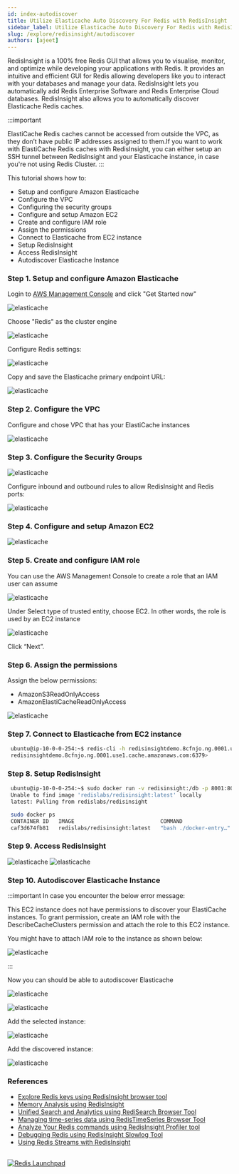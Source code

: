 ```yaml
---
id: index-autodiscover
title: Utilize Elasticache Auto Discovery For Redis with RedisInsight
sidebar_label: Utilize Elasticache Auto Discovery For Redis with RedisInsight
slug: /explore/redisinsight/autodiscover
authors: [ajeet]
---
```




RedisInsight is a 100% free Redis GUI that allows you to visualise, monitor, and optimize while developing your applications with Redis. It provides an intuitive and efficient GUI for Redis allowing developers like you to interact with your databases and manage your data. RedisInsight lets you automatically add Redis Enterprise Software and Redis Enterprise Cloud databases. RedisInsight also allows you to automatically discover Elasticache Redis caches. 


:::important

ElastiCache Redis caches cannot be accessed from outside the VPC, as they don’t have public IP addresses assigned to them.If you want to work with ElastiCache Redis caches with RedisInsight, you can either setup an SSH tunnel between RedisInsight and your Elasticache instance, in case you're not using Redis Cluster.
:::


This tutorial shows how to:

- Setup and configure Amazon Elasticache
- Configure the VPC
- Configuring the security groups
- Configure and setup Amazon EC2
- Create and configure IAM role
- Assign the permissions
- Connect to Elasticache from EC2 instance
- Setup RedisInsight
- Access RedisInsight
- Autodiscover Elasticache Instance

### Step 1. Setup and configure Amazon Elasticache

Login to [AWS Management Console]( https://aws.amazon.com) and click "Get Started now"

![elasticache](images/image1.png)

Choose "Redis" as the cluster engine

![elasticache](images/image2.png)

Configure Redis settings:

![elasticache](images/image3.png)




Copy and save the Elasticache primary endpoint URL:

![elasticache](images/image5.png)



### Step 2. Configure the VPC 

Configure and chose VPC that has your ElastiCache instances

![elasticache](images/image6.png)


### Step 3. Configure the Security Groups

![elasticache](images/image7.png)

Configure inbound and outbound rules to allow RedisInsight and Redis ports:

![elasticache](images/image12.png)

### Step 4. Configure and setup Amazon EC2 


![elasticache](images/image8.png)


### Step 5. Create and configure IAM role

You can use the AWS Management Console to create a role that an IAM user can assume

![elasticache](images/image9.png)

Under Select type of trusted entity, choose EC2. In other words, the role is used by an EC2 instance

![elasticache](images/image10.png)

Click “Next”.

### Step 6. Assign the permissions

Assign the below permissions:

- AmazonS3ReadOnlyAccess
- AmazonElastiCacheReadOnlyAccess

![elasticache](images/image11.png)

### Step 7. Connect to Elasticache from EC2 instance

 ```bash
  ubuntu@ip-10-0-0-254:~$ redis-cli -h redisinsightdemo.8cfnjo.ng.0001.use1.cache.amazonaws.com -p 6379
  redisinsightdemo.8cfnjo.ng.0001.use1.cache.amazonaws.com:6379>
 ```


### Step 8. Setup RedisInsight

 ```bash
  ubuntu@ip-10-0-0-254:~$ sudo docker run -v redisinsight:/db -p 8001:8001 redislabs/redisinsight:latest
  Unable to find image 'redislabs/redisinsight:latest' locally
  latest: Pulling from redislabs/redisinsight
 ```

 ```bash
  sudo docker ps
  CONTAINER ID   IMAGE                           COMMAND                  CREATED         STATUS         PORTS                                       NAMES
  caf3d674fb81   redislabs/redisinsight:latest   "bash ./docker-entry…"   4 seconds ago   Up 3 seconds   0.0.0.0:8001->8001/tcp, :::8001->8001/tcp   cool_pascal
 ```

### Step 9. Access RedisInsight

![elasticache](images/image13.png)
![elasticache](images/image14.png)


### Step 10. Autodiscover Elasticache Instance

:::important
In case you encounter the below error message:

This EC2 instance does not have permissions to discover your ElastiCache instances. To grant permission, create an IAM role  with the DescribeCacheClusters permission and attach the role  to this EC2 instance.

You might have to attach IAM role to the instance as shown below:

![elasticache](images/image15.png)

::: 

Now you can should be able to autodiscover Elasticache

![elasticache](images/image16.png)


![elasticache](images/image18.png)

Add the selected instance:

![elasticache](images/image19.png)

Add the discovered instance:

![elasticache](images/image20.png)


### References

- [Explore Redis keys using RedisInsight browser tool](/explore/redisinsight/browser)
- [Memory Analysis using RedisInsight](/explore/redisinsight/memoryanalyzer)
- [Unified Search and Analytics using RediSearch Browser Tool](/explore/redisinsight/redisearch)
- [Managing time-series data using RedisTimeSeries Browser Tool](/explore/redisinsight/redistimeseries)
- [Analyze Your Redis commands using RedisInsight Profiler tool](/explore/redisinsight/profiler)
- [Debugging Redis using RedisInsight Slowlog Tool](/explore/redisinsight/slowlog)
- [Using Redis Streams with RedisInsight](/explore/redisinsight/streams)

##

<div>
<a href="https://launchpad.redis.com" target="_blank" rel="noopener" className="link"> <img src="/img/launchpad.png"  className="thumb" loading="lazy" alt="Redis Launchpad" /></a>
</div>

